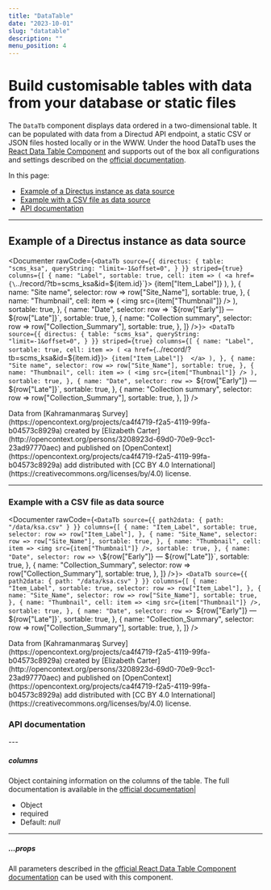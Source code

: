 ```yaml
---
title: "DataTable"
date: "2023-10-01"
slug: "datatable"
description: ""
menu_position: 4
---
```




# Build customisable tables with data from your database or static files

The `DataTb` component displays data ordered in a two-dimensional table. It can be populated with data from a Directud API endpoint, a static CSV or JSON files hosted locally or in the WWW. Under the hood DataTb uses the [React Data Table Component](https://react-data-table-component.netlify.app/?path=/docs/getting-started-intro--docs) and supports out of the box all configurations and settings described on the [official documentation](https://react-data-table-component.netlify.app/?path=/docs/getting-started-intro--docs).


In this page:
- [Example of a Directus instance as data source](#example-of-a-directus-instance-as-data-source)
- [Example with a CSV file as data source](#example-with-a-csv-file-as-data-source)
- [API documentation](#api-documentation)

---

## Example of a Directus instance as data source
<Documenter rawCode={`<DataTb
    source={{
      directus: {
        table: "scms_ksa",
        queryString: "limit=-1&offset=0",
      }
    }}
    striped={true}
    columns={[
      {
        name: "Label",
        sortable: true,
        cell: item => (
              <a href={\`../record/?tb=scms_ksa&id=\${item.id}\`}>
                {item["Item_Label"]} 
              </a>
            ),
      },
      {
        name: "Site name",
        selector: row => row["Site_Name"],
        sortable: true,
      },
      {
        name: "Thumbnail",
        cell: item => (
              <img src={item["Thumbnail"]} />
            ),
        sortable: true,
      },
      {
        name: "Date",
        selector: row => \`\${row["Early"]} — \${row["Late"]}\`,
        sortable: true,
      },
      {
        name: "Collection summary",
        selector: row => row["Collection_Summary"],
        sortable: true,
      },
    ]}
  />`}>
  <DataTb
    source={{
      directus: {
        table: "scms_ksa",
        queryString: "limit=-1&offset=0",
      }
    }}
    striped={true}
    columns={[
      {
        name: "Label",
        sortable: true,
        cell: item => (
              <a href={`../record/?tb=scms_ksa&id=${item.id}`}>
                {item["Item_Label"]} 
              </a>
            ),
      },
      {
        name: "Site name",
        selector: row => row["Site_Name"],
        sortable: true,
      },
      {
        name: "Thumbnail",
        cell: item => (
              <img src={item["Thumbnail"]} />
            ),
        sortable: true,
      },
      {
        name: "Date",
        selector: row => `${row["Early"]} — ${row["Late"]}`,
        sortable: true,
      },
      {
        name: "Collection summary",
        selector: row => row["Collection_Summary"],
        sortable: true,
      },
    ]}
  />
</Documenter>
<div className="text-muted small mt-3">
  Data from [Kahramanmaraş Survey](https://opencontext.org/projects/ca4f4719-f2a5-4119-99fa-b04573c8929a) created by [Elizabeth Carter](http://opencontext.org/persons/3208923d-69d0-70e9-9cc1-23ad97770aec) and published on [OpenContext](https://opencontext.org/projects/ca4f4719-f2a5-4119-99fa-b04573c8929a) add distributed with [CC BY 4.0 International](https://creativecommons.org/licenses/by/4.0) license.
</div>


---


### Example with a CSV file as data source

<Documenter rawCode={`<DataTb
    source={{
    path2data: {
      path: "/data/ksa.csv"
    }
  }}
  columns={[
    {
      name: "Item_Label",
      sortable: true,
      selector: row => row["Item_Label"],
    },
    {
      name: "Site_Name",
      selector: row => row["Site_Name"],
      sortable: true,
    },
    {
      name: "Thumbnail",
      cell: item => <img src={item["Thumbnail"]} />,
      sortable: true,
    },
    {
      name: "Date",
      selector: row => \`\${row["Early"]} — \${row["Late"]}\`,
      sortable: true,
    },
    {
      name: "Collection_Summary",
      selector: row => row["Collection_Summary"],
      sortable: true,
    },
  ]}
/>`}>
  <DataTb
    source={{
    path2data: {
      path: "/data/ksa.csv"
    }
  }}
  columns={[
    {
      name: "Item_Label",
      sortable: true,
      selector: row => row["Item_Label"],
    },
    {
      name: "Site_Name",
      selector: row => row["Site_Name"],
      sortable: true,
    },
    {
      name: "Thumbnail",
      cell: item => <img src={item["Thumbnail"]} />,
      sortable: true,
    },
    {
      name: "Date",
      selector: row => `${row["Early"]} — ${row["Late"]}`,
      sortable: true,
    },
    {
      name: "Collection_Summary",
      selector: row => row["Collection_Summary"],
      sortable: true,
    },
  ]}
/>
</Documenter>

<div className="text-muted small mt-3">
  Data from [Kahramanmaraş Survey](https://opencontext.org/projects/ca4f4719-f2a5-4119-99fa-b04573c8929a) created by [Elizabeth Carter](http://opencontext.org/persons/3208923d-69d0-70e9-9cc1-23ad97770aec) and published on [OpenContext](https://opencontext.org/projects/ca4f4719-f2a5-4119-99fa-b04573c8929a) add distributed with [CC BY 4.0 International](https://creativecommons.org/licenses/by/4.0) license.
</div>


### API documentation

<SourceDocs />
---

##### columns
Object containing information on the columns of the table. The full documentation is available in the [official documentation](https://react-data-table-component.netlify.app/?path=/docs/api-columns--docs)|
- Object
- required
- Default: _null_


---

##### ...props
All parameters described in the [official React Data Table Component documentation](https://react-data-table-component.netlify.app/?path=/docs/api-props--docs) can be used with this component.